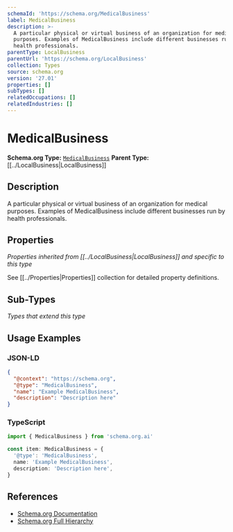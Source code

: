 ```yaml
---
schemaId: 'https://schema.org/MedicalBusiness'
label: MedicalBusiness
description: >-
  A particular physical or virtual business of an organization for medical
  purposes. Examples of MedicalBusiness include different businesses run by
  health professionals.
parentType: LocalBusiness
parentUrl: 'https://schema.org/LocalBusiness'
collection: Types
source: schema.org
version: '27.01'
properties: []
subTypes: []
relatedOccupations: []
relatedIndustries: []
---
```

# MedicalBusiness

**Schema.org Type:** [`MedicalBusiness`](https://schema.org/MedicalBusiness)
**Parent Type:** [[../LocalBusiness|LocalBusiness]]

## Description

A particular physical or virtual business of an organization for medical purposes. Examples of MedicalBusiness include different businesses run by health professionals.

## Properties

*Properties inherited from [[../LocalBusiness|LocalBusiness]] and specific to this type*

See [[../Properties|Properties]] collection for detailed property definitions.

## Sub-Types

*Types that extend this type*

## Usage Examples

### JSON-LD

```json
{
  "@context": "https://schema.org",
  "@type": "MedicalBusiness",
  "name": "Example MedicalBusiness",
  "description": "Description here"
}
```

### TypeScript

```typescript
import { MedicalBusiness } from 'schema.org.ai'

const item: MedicalBusiness = {
  '@type': 'MedicalBusiness',
  name: 'Example MedicalBusiness',
  description: 'Description here',
}
```

## References

- [Schema.org Documentation](https://schema.org/MedicalBusiness)
- [Schema.org Full Hierarchy](https://schema.org/docs/full.html)

